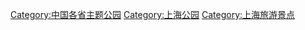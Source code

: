 [[Category:中国各省主题公园|Category:中国各省主题公园]]
[[Category:上海公园‎|Category:上海公园‎]]
[[Category:上海旅游景点|Category:上海旅游景点]]